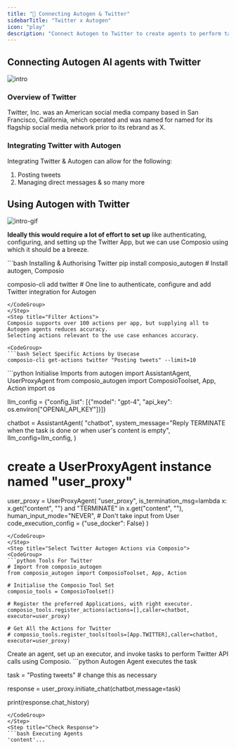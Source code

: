 ```yaml
---
title: "🚀 Connecting Autogen & Twitter"
sidebarTitle: "Twitter x Autogen"
icon: "play"
description: "Connect Autogen to Twitter to create agents to perform tasks using natural language"
---
```


## Connecting Autogen AI agents with Twitter
![intro](/media/intro.jpg)

### Overview of Twitter

Twitter, Inc. was an American social media company based in San Francisco, California, which operated and was named for named for its flagship social media network prior to its rebrand as X.

### Integrating Twitter with Autogen

Integrating Twitter & Autogen can allow for the following:

1. Posting tweets
2. Managing direct messages
& so many more

## Using Autogen with Twitter
![intro-gif](/media/intro.gif)
<Steps>
<Step title="Setting Up the Environment">

**Ideally this would require a lot of effort to set up** like authenticating, configuring, and setting up the Twitter App, but we can use Composio using which it should be a breeze.

<CodeGroup>
```bash Installing & Authorising Twitter
pip install composio_autogen # Install autogen, Composio 

composio-cli add twitter # One line to authenticate, configure and add Twitter integration for Autogen
```
</CodeGroup>
</Step>
<Step title="Filter Actions">
Composio supports over 100 actions per app, but supplying all to Autogen agents reduces accuracy.
Selecting actions relevant to the use case enhances accuracy.

<CodeGroup>
```bash Select Specific Actions by Usecase
composio-cli get-actions twitter "Posting tweets" --limit=10
```
</CodeGroup>

</Step>
<Step title="Import Base Packages">

<CodeGroup>
```python Initialise Imports
from autogen import AssistantAgent, UserProxyAgent
from composio_autogen import ComposioToolset, App, Action
import os

llm_config = {"config_list": [{"model": "gpt-4", "api_key": os.environ["OPENAI_API_KEY"]}]}

chatbot = AssistantAgent(
    "chatbot",
    system_message="Reply TERMINATE when the task is done or when user's content is empty",
    llm_config=llm_config,
)

# create a UserProxyAgent instance named "user_proxy"
user_proxy = UserProxyAgent(
    "user_proxy",
    is_termination_msg=lambda x: x.get("content", "") and "TERMINATE" in x.get("content", ""),
    human_input_mode="NEVER", # Don't take input from User
    code_execution_config = {"use_docker": False}
)
```
</CodeGroup>
</Step>
<Step title="Select Twitter Autogen Actions via Composio">
<CodeGroup>
```python Tools For Twitter
# Import from composio_autogen
from composio_autogen import ComposioToolset, App, Action

# Initialise the Composio Tool Set
composio_tools = ComposioToolset()

# Register the preferred Applications, with right executor. 
composio_tools.register_actions(actions=[],caller=chatbot, executor=user_proxy)

# Get All the Actions for Twitter
# composio_tools.register_tools(tools=[App.TWITTER],caller=chatbot, executor=user_proxy) 
```
</CodeGroup>
</Step>
<Step title="Execute the Agent">
Create an agent, set up an executor, and invoke tasks to perform Twitter API calls using Composio. 
<CodeGroup>
```python Autogen Agent executes the task

task = "Posting tweets" # change this as necessary

response = user_proxy.initiate_chat(chatbot,message=task)

print(response.chat_history)
```
</CodeGroup>
</Step>
<Step title="Check Response">
```bash Executing Agents
'content'...
```
</Step>
</Steps>

